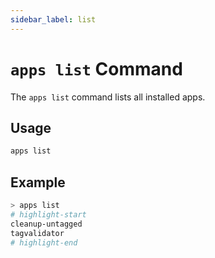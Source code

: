 ```yaml
---
sidebar_label: list
---
```


# `apps list` Command

The `apps list` command lists all installed apps.

## Usage

```bash
apps list
```

## Example

```bash
> apps list
# highlight-start
cleanup-untagged
tagvalidator
# highlight-end
```
